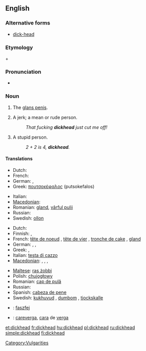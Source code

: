 ==English==

===Alternative forms===
* [[dick-head]] <!--but "dick head" is wrong-->

===Etymology===
{{term|dick}} + {{term|head}}

===Pronunciation===
* {{audio|en-us-dickhead.ogg|Audio (US)}}

===Noun===
{{en-noun}}

# {{context|coarse slang}} The [[glans penis]].
# {{context|derogatory|coarse slang}} A jerk; a mean or rude person.
#: ''That fucking '''dickhead''' just cut me off!''
# {{context|derogatory|coarse slang}} A stupid person.
#: ''2 + 2 is 4, '''dickhead'''.''

====Translations====
{{trans-top|(''slang'') glans penis}}
* Dutch: {{t+|nl|eikel|m}}
* French: {{t+|fr|gland|m}}
* German: {{t-|de|Eichel|f}}, {{t+|de|Nille|f}}
* Greek: [[πουτσοκέφαλος]] (putsokefalos) {{m}}
{{trans-mid}}
* Italian: {{t|it|Glande|m}}
* [[Macedonian]]: {{t-|mk|глава|f|tr=gláva|sc=Cyrl|xs=Macedonian}}
* Romanian: [[gland]], [[vârful pulii]]
* Russian: {{t+|ru|залупа|f|tr=zalúpa|sc=Cyrl}}
* Swedish: [[ollon]]
{{trans-bottom}}

{{trans-top|(''slang'') stupid person}}
* Dutch: {{t+|nl|eikel|m}}
* Finnish: {{t-|fi|molopää}}, {{t+|fi|munapää}}
* French: [[tête de noeud]] {{f}}, [[tête de vier]] {{f}}, [[tronche de cake]] {{f}}, [[gland]] {{m}}
* German: {{t+|de|Dummkopf|m}}, {{t+|de|Depp|m}}, {{t+|de|Schwachkopf|m}}
* Greek: {{t+|el|ηλίθιος|m|tr=ilithios|sc=Grek}}, {{t+|el|βλάκας|m|tr=vlakas|sc=Grek}}
* Italian: [[testa di cazzo]] {{f}}<!--this is an idiomatic translation, even though it appears to be a verbatim one - Paul G, 2006-03-30-->
* [[Macedonian]]: {{t|mk|акмак|m|tr=ákmak|sc=Cyrl|xs=Macedonian}},  {{t|mk|токмак|m|tr=tókmak|sc=Cyrl|xs=Macedonian}},  {{t-|mk|абдал|m|tr=ábdal|sc=Cyrl|xs=Macedonian}},  {{t|mk|куроглав|m|tr=kúroglav|sc=Cyrl|xs=Macedonian}}
{{trans-mid}}
* [[Maltese]]: [[ras żobbi]] {{f}}
* Polish: [[chujogłowy]]
* Romanian: [[cap de pulă]]
* Russian: {{t+|ru|мудак|m|tr=mudák|sc=Cyrl}}
* Spanish: [[cabeza de pene]]
* Swedish: [[kukhuvud]] {{c}}, [[dumbom]] {{c}}, [[tjockskalle]] {{c}}
{{trans-bottom}}

{{checktrans}}
* {{ttbc|Hungarian}}: [[faszfej]]
* {{ttbc|Spanish}}: [[careverga]], [[cara]] de [[verga]]

[[Category:Vulgarities]]

[[et:dickhead]]
[[fr:dickhead]]
[[hu:dickhead]]
[[pl:dickhead]]
[[ru:dickhead]]
[[simple:dickhead]]
[[fi:dickhead]]